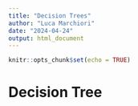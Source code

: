 ```yaml
---
title: "Decision Trees"
author: "Luca Marchiori"
date: "2024-04-24"
output: html_document
---
```


```r
knitr::opts_chunk$set(echo = TRUE)
```

# Decision Tree

